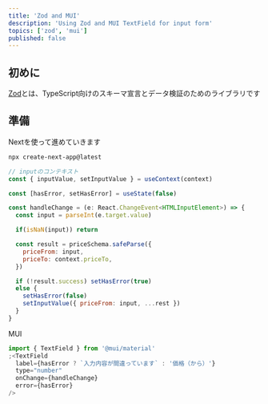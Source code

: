 ```yaml
---
title: 'Zod and MUI'
description: 'Using Zod and MUI TextField for input form'
topics: ['zod', 'mui']
published: false
---
```


## 初めに

[Zod](https://zod.dev/)とは、TypeScript向けのスキーマ宣言とデータ検証のためのライブラリです

## 準備

Nextを使って進めていきます

```bash
npx create-next-app@latest
```

```jsx
// inputのコンテキスト
const { inputValue, setInputValue } = useContext(context)

const [hasError, setHasError] = useState(false)
```

```jsx
const handleChange = (e: React.ChangeEvent<HTMLInputElement>) => {
  const input = parseInt(e.target.value)

  if(isNaN(input)) return

  const result = priceSchema.safeParse({
    priceFrom: input,
    priceTo: context.priceTo,
  })

  if (!result.success) setHasError(true)
  else {
    setHasError(false)
    setInputValue({ priceFrom: input, ...rest })
  }
}
```

MUI

```jsx
import { TextField } from '@mui/material'
;<TextField
  label={hasError ? `入力内容が間違っています` : '価格（から）'}
  type="number"
  onChange={handleChange}
  error={hasError}
/>
```
